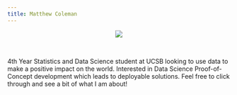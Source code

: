 ```yaml
--- 
title: Matthew Coleman
---
```



<center>

![](img/about_photo.jpeg)
</center>

<br>

4th Year Statistics and Data Science student at UCSB looking to use data
to make a positive impact on the world. Interested in Data Science
Proof-of-Concept development which leads to deployable solutions. Feel
free to click through and see a bit of what I am about!
